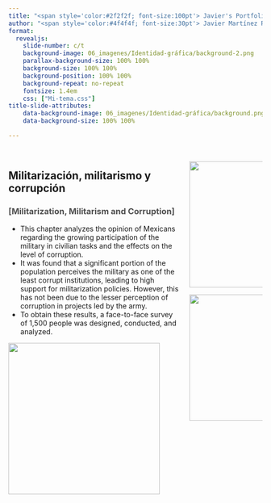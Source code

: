 ```yaml
---
title: "<span style='color:#2f2f2f; font-size:100pt'> Javier's Portfolio</span>"
author: "<span style='color:#4f4f4f; font-size:30pt'> Javier Martínez Rodríguez</span>"
format: 
  revealjs:
    slide-number: c/t
    background-image: 06_imagenes/Identidad-gráfica/background-2.png
    parallax-background-size: 100% 100%
    background-size: 100% 100%
    background-position: 100% 100%
    background-repeat: no-repeat
    fontsize: 1.4em
    css: ["Mi-tema.css"]
title-slide-attributes:
    data-background-image: 06_imagenes/Identidad-gráfica/background.png
    data-background-size: 100% 100%  

---
```

##  {fullscreen="true"}
:::: {.columns}

::: {.column width="70%"}

<h2>Militarización, militarismo y corrupción</h2>

<h3><span style='color:#4f4f4f'>[Militarization, Militarism and Corruption]</span></h3>
 

* This chapter analyzes the opinion of Mexicans regarding the growing participation of the military in civilian tasks and the effects on the level of corruption.
* It was found that a significant portion of the population perceives the military as one of the least corrupt institutions, leading to high support for militarization policies. However, this has not been due to the lesser perception of corruption in projects led by the army.
* To obtain these results, a face-to-face survey of 1,500 people was designed, conducted, and analyzed.

![](06_imagenes/Identidad-gráfica/mmc/militarizacion-guardia.png){fig-align="center" width="300"}

:::

::: {.column width="30%"}

![](06_imagenes/Identidad-gráfica/mmc/perce-corrupcion.png){fig-align="center" width="250"}

![](06_imagenes/Identidad-gráfica/mmc/perce-corrupcion-obras.png){fig-align="center" width="250"}


:::

::::


